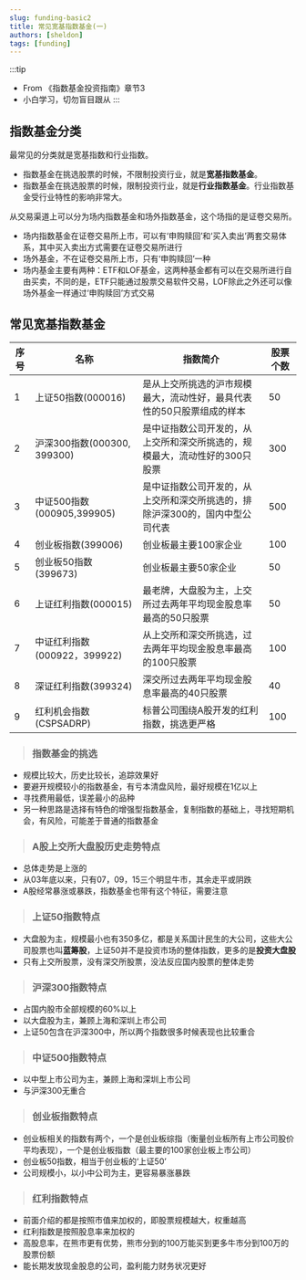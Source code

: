 ```yaml
---
slug: funding-basic2
title: 常见宽基指数基金(一)
authors: [sheldon]
tags: [funding]
---
```


:::tip
- From 《指数基金投资指南》章节3
- 小白学习，切勿盲目跟从
:::

## 指数基金分类

最常见的分类就是宽基指数和行业指数。

- 指数基金在挑选股票的时候，不限制投资行业，就是**宽基指数基金**。
- 指数基金在挑选股票的时候，限制投资行业，就是**行业指数基金**。行业指数基金受行业特性的影响非常大。

<!--truncate-->

从交易渠道上可以分为场内指数基金和场外指数基金，这个场指的是证卷交易所。

- 场内指数基金在证卷交易所上市，可以有‘申购赎回’和‘买入卖出’两套交易体系，其中买入卖出方式需要在证卷交易所进行
- 场外基金，不在证卷交易所上市，只有‘申购赎回’一种
- 场内基金主要有两种：ETF和LOF基金，这两种基金都有可以在交易所进行自由买卖，不同的是，ETF只能通过股票交易软件交易，LOF除此之外还可以像场外基金一样通过‘申购赎回’方式交易


## 常见宽基指数基金

序号|名称|指数简介|股票个数
--|--|--|--
1| 上证50指数(000016) |是从上交所挑选的沪市规模最大，流动性好，最具代表性的50只股票组成的样本| 50 
2| 沪深300指数(000300, 399300)| 是中证指数公司开发的，从上交所和深交所挑选的，规模最大，流动性好的300只股票| 300 
3| 中证500指数(000905,399905) | 是中证指数公司开发的，从上交所和深交所挑选的，排除沪深300的，国内中型公司代表| 500
4| 创业板指数(399006)| 创业板最主要100家企业| 100
5| 创业板50指数(399673)| 创业板最主要50家企业| 50
6| 上证红利指数(000015) | 最老牌，大盘股为主，上交所过去两年平均现金股息率最高的50只股票| 50
7| 中证红利指数(000922，399922) | 从上交所和深交所挑选，过去两年平均现金股息率最高的100只股票| 100
8| 深证红利指数(399324) | 深交所过去两年平均现金股息率最高的40只股票| 40
9| 红利机会指数(CSPSADRP) | 标普公司围绕A股开发的红利指数，挑选更严格 | 100 


> ### 指数基金的挑选
- 规模比较大，历史比较长，追踪效果好
- 要避开规模较小的指数基金，有亏本清盘风险，最好规模在1亿以上
- 寻找费用最低，误差最小的品种
- 另一种思路是选择有特色的增强型指数基金，复制指数的基础上，寻找短期机会，有风险，可能差于普通的指数基金


> ### A股上交所大盘股历史走势特点
- 总体走势是上涨的
- 从03年底以来，只有07，09，15三个明显牛市，其余走平或阴跌
- A股经常暴涨或暴跌，指数基金也带有这个特征，需要注意


> ### 上证50指数特点
- 大盘股为主，规模最小也有350多亿，都是关系国计民生的大公司，这些大公司股票也叫**蓝筹股**，上证50并不是投资市场的整体指数，更多的是**投资大盘股**
- 只有上交所股票，没有深交所股票，没法反应国内股票的整体走势


> ### 沪深300指数特点
- 占国内股市全部规模的60%以上
- 以大盘股为主，兼顾上海和深圳上市公司
- 上证50包含在沪深300中，所以两个指数很多时候表现也比较重合


> ### 中证500指数特点
- 以中型上市公司为主，兼顾上海和深圳上市公司
- 与沪深300无重合


> ### 创业板指数特点
- 创业板相关的指数有两个，一个是创业板综指（衡量创业板所有上市公司股价平均表现），一个是创业板指数（最主要的100家创业板上市公司）
- 创业板50指数，相当于创业板的‘上证50’
- 公司规模小，以小中公司为主，更容易暴涨暴跌


> ### 红利指数特点
- 前面介绍的都是按照市值来加权的，即股票规模越大，权重越高
- 红利指数是按照股息率来加权的
- 高股息率，在熊市更有优势，熊市分到的100万能买到更多牛市分到100万的股票份额
- 能长期发放现金股息的公司，盈利能力财务状况更好
